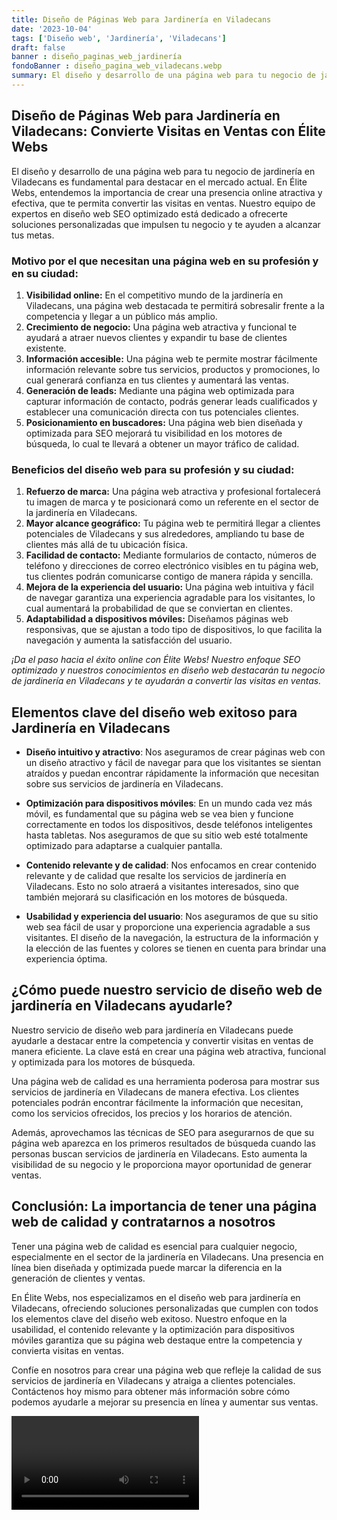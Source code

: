 ```yaml
---
title: Diseño de Páginas Web para Jardinería en Viladecans
date: '2023-10-04'
tags: ['Diseño web', 'Jardinería', 'Viladecans']
draft: false
banner : diseño_paginas_web_jardinería
fondoBanner : diseño_pagina_web_viladecans.webp
summary: El diseño y desarrollo de una página web para tu negocio de jardinería en Viladecans es fundamental para destacar en el mercado actual. En Élite Webs, entendemos la importancia de crear una presencia online atractiva y efectiva, que te permita convertir las visitas en ventas. Nuestro equipo de expertos en diseño web SEO optimizado está dedicado a ofrecerte soluciones personalizadas que impulsen tu negocio y te ayuden a alcanzar tus metas.
---
```


## Diseño de Páginas Web para Jardinería en Viladecans: Convierte Visitas en Ventas con Élite Webs

El diseño y desarrollo de una página web para tu negocio de jardinería en Viladecans es fundamental para destacar en el mercado actual. En Élite Webs, entendemos la importancia de crear una presencia online atractiva y efectiva, que te permita convertir las visitas en ventas. Nuestro equipo de expertos en diseño web SEO optimizado está dedicado a ofrecerte soluciones personalizadas que impulsen tu negocio y te ayuden a alcanzar tus metas.

### Motivo por el que necesitan una página web en su profesión y en su ciudad:
1. **Visibilidad online:** En el competitivo mundo de la jardinería en Viladecans, una página web destacada te permitirá sobresalir frente a la competencia y llegar a un público más amplio.
2. **Crecimiento de negocio:** Una página web atractiva y funcional te ayudará a atraer nuevos clientes y expandir tu base de clientes existente.
3. **Información accesible:** Una página web te permite mostrar fácilmente información relevante sobre tus servicios, productos y promociones, lo cual generará confianza en tus clientes y aumentará las ventas.
4. **Generación de leads:** Mediante una página web optimizada para capturar información de contacto, podrás generar leads cualificados y establecer una comunicación directa con tus potenciales clientes.
5. **Posicionamiento en buscadores:** Una página web bien diseñada y optimizada para SEO mejorará tu visibilidad en los motores de búsqueda, lo cual te llevará a obtener un mayor tráfico de calidad.

### Beneficios del diseño web para su profesión y su ciudad:
1. **Refuerzo de marca:** Una página web atractiva y profesional fortalecerá tu imagen de marca y te posicionará como un referente en el sector de la jardinería en Viladecans.
2. **Mayor alcance geográfico:** Tu página web te permitirá llegar a clientes potenciales de Viladecans y sus alrededores, ampliando tu base de clientes más allá de tu ubicación física.
3. **Facilidad de contacto:** Mediante formularios de contacto, números de teléfono y direcciones de correo electrónico visibles en tu página web, tus clientes podrán comunicarse contigo de manera rápida y sencilla.
4. **Mejora de la experiencia del usuario:** Una página web intuitiva y fácil de navegar garantiza una experiencia agradable para los visitantes, lo cual aumentará la probabilidad de que se conviertan en clientes.
5. **Adaptabilidad a dispositivos móviles:** Diseñamos páginas web responsivas, que se ajustan a todo tipo de dispositivos, lo que facilita la navegación y aumenta la satisfacción del usuario.

*¡Da el paso hacia el éxito online con Élite Webs! Nuestro enfoque SEO optimizado y nuestros conocimientos en diseño web destacarán tu negocio de jardinería en Viladecans y te ayudarán a convertir las visitas en ventas.*

<GifSeo />

<Cta />

## Elementos clave del diseño web exitoso para Jardinería en Viladecans

- **Diseño intuitivo y atractivo**: Nos aseguramos de crear páginas web con un diseño atractivo y fácil de navegar para que los visitantes se sientan atraídos y puedan encontrar rápidamente la información que necesitan sobre sus servicios de jardinería en Viladecans.

- **Optimización para dispositivos móviles**: En un mundo cada vez más móvil, es fundamental que su página web se vea bien y funcione correctamente en todos los dispositivos, desde teléfonos inteligentes hasta tabletas. Nos aseguramos de que su sitio web esté totalmente optimizado para adaptarse a cualquier pantalla.

- **Contenido relevante y de calidad**: Nos enfocamos en crear contenido relevante y de calidad que resalte los servicios de jardinería en Viladecans. Esto no solo atraerá a visitantes interesados, sino que también mejorará su clasificación en los motores de búsqueda.

- **Usabilidad y experiencia del usuario**: Nos aseguramos de que su sitio web sea fácil de usar y proporcione una experiencia agradable a sus visitantes. El diseño de la navegación, la estructura de la información y la elección de las fuentes y colores se tienen en cuenta para brindar una experiencia óptima.

## ¿Cómo puede nuestro servicio de diseño web de jardinería en Viladecans ayudarle?

Nuestro servicio de diseño web para jardinería en Viladecans puede ayudarle a destacar entre la competencia y convertir visitas en ventas de manera eficiente. La clave está en crear una página web atractiva, funcional y optimizada para los motores de búsqueda.

Una página web de calidad es una herramienta poderosa para mostrar sus servicios de jardinería en Viladecans de manera efectiva. Los clientes potenciales podrán encontrar fácilmente la información que necesitan, como los servicios ofrecidos, los precios y los horarios de atención.

Además, aprovechamos las técnicas de SEO para asegurarnos de que su página web aparezca en los primeros resultados de búsqueda cuando las personas buscan servicios de jardinería en Viladecans. Esto aumenta la visibilidad de su negocio y le proporciona mayor oportunidad de generar ventas.

## Conclusión: La importancia de tener una página web de calidad y contratarnos a nosotros

Tener una página web de calidad es esencial para cualquier negocio, especialmente en el sector de la jardinería en Viladecans. Una presencia en línea bien diseñada y optimizada puede marcar la diferencia en la generación de clientes y ventas.

En Élite Webs, nos especializamos en el diseño web para jardinería en Viladecans, ofreciendo soluciones personalizadas que cumplen con todos los elementos clave del diseño web exitoso. Nuestro enfoque en la usabilidad, el contenido relevante y la optimización para dispositivos móviles garantiza que su página web destaque entre la competencia y convierta visitas en ventas.

Confíe en nosotros para crear una página web que refleje la calidad de sus servicios de jardinería en Viladecans y atraiga a clientes potenciales. Contáctenos hoy mismo para obtener más información sobre cómo podemos ayudarle a mejorar su presencia en línea y aumentar sus ventas.

<Video />

<CtaBot job='Jardinería' city='Viladecans'/>

<Gmaps query='Viladecans+españa+maps' />